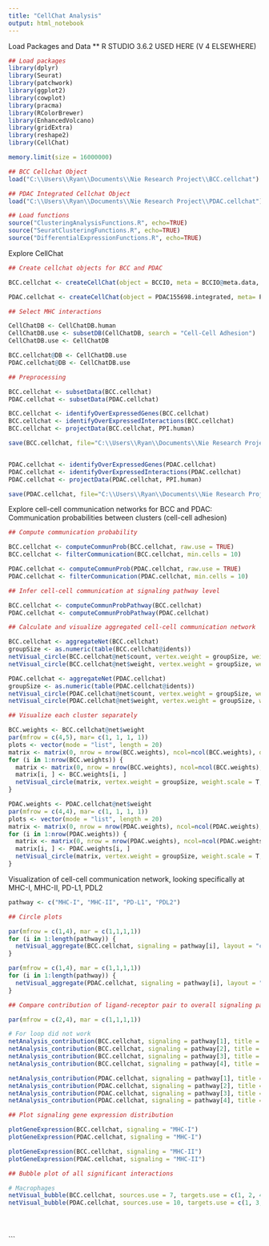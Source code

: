 ```yaml
---
title: "CellChat Analysis"
output: html_notebook
---
```


Load Packages and Data
** R STUDIO 3.6.2 USED HERE (V 4 ELSEWHERE)

```r
## Load packages
library(dplyr)
library(Seurat)
library(patchwork)
library(ggplot2)
library(cowplot)
library(pracma)
library(RColorBrewer)
library(EnhancedVolcano)
library(gridExtra)
library(reshape2)
library(CellChat)

memory.limit(size = 16000000)

## BCC Cellchat Object
load("C:\\Users\\Ryan\\Documents\\Nie Research Project\\BCC.cellchat")

## PDAC Integrated Cellchat Object
load("C:\\Users\\Ryan\\Documents\\Nie Research Project\\PDAC.cellchat")

## Load functions
source("ClusteringAnalysisFunctions.R", echo=TRUE)
source("SeuratClusteringFunctions.R", echo=TRUE)
source("DifferentialExpressionFunctions.R", echo=TRUE)
```



Explore CellChat

```r

## Create cellchat objects for BCC and PDAC

BCC.cellchat <- createCellChat(object = BCCIO, meta = BCCIO@meta.data, group.by = "seurat_clusters")

PDAC.cellchat <- createCellChat(object = PDAC155698.integrated, meta= PDAC155698.integrated@meta.data, group.by="sub_cluster")

## Select MHC interactions

CellChatDB <- CellChatDB.human
CellChatDB.use <- subsetDB(CellChatDB, search = "Cell-Cell Adhesion")
CellChatDB.use <- CellChatDB

BCC.cellchat@DB <- CellChatDB.use
PDAC.cellchat@DB <- CellChatDB.use

## Preprocessing 

BCC.cellchat <- subsetData(BCC.cellchat)
PDAC.cellchat <- subsetData(PDAC.cellchat)

BCC.cellchat <- identifyOverExpressedGenes(BCC.cellchat)
BCC.cellchat <- identifyOverExpressedInteractions(BCC.cellchat)
BCC.cellchat <- projectData(BCC.cellchat, PPI.human)

save(BCC.cellchat, file="C:\\Users\\Ryan\\Documents\\Nie Research Project\\BCC.cellchat")


PDAC.cellchat <- identifyOverExpressedGenes(PDAC.cellchat)
PDAC.cellchat <- identifyOverExpressedInteractions(PDAC.cellchat)
PDAC.cellchat <- projectData(PDAC.cellchat, PPI.human)

save(PDAC.cellchat, file="C:\\Users\\Ryan\\Documents\\Nie Research Project\\PDAC.cellchat")

```



Explore cell-cell communication networks for BCC and PDAC: Communication probabilities between clusters (cell-cell adhesion)

```r

## Compute communication probability

BCC.cellchat <- computeCommunProb(BCC.cellchat, raw.use = TRUE)
BCC.cellchat <- filterCommunication(BCC.cellchat, min.cells = 10)

PDAC.cellchat <- computeCommunProb(PDAC.cellchat, raw.use = TRUE)
PDAC.cellchat <- filterCommunication(PDAC.cellchat, min.cells = 10)

## Infer cell-cell communication at signaling pathway level

BCC.cellchat <- computeCommunProbPathway(BCC.cellchat)
PDAC.cellchat <- computeCommunProbPathway(PDAC.cellchat)

## Calculate and visualize aggregated cell-cell communication network

BCC.cellchat <- aggregateNet(BCC.cellchat)
groupSize <- as.numeric(table(BCC.cellchat@idents))
netVisual_circle(BCC.cellchat@net$count, vertex.weight = groupSize, weight.scale = T, label.edge = F, title.name = "Number of Interactions")
netVisual_circle(BCC.cellchat@net$weight, vertex.weight = groupSize, weight.scale = T, label.edge = F, title.name = "Interaction weights/strength")

PDAC.cellchat <- aggregateNet(PDAC.cellchat)
groupSize <- as.numeric(table(PDAC.cellchat@idents))
netVisual_circle(PDAC.cellchat@net$count, vertex.weight = groupSize, weight.scale = T, label.edge = F, title.name = "Number of Interactions")
netVisual_circle(PDAC.cellchat@net$weight, vertex.weight = groupSize, weight.scale = T, label.edge = F, title.name = "Interaction weights/strength")

## Visualize each cluster separately

BCC.weights <- BCC.cellchat@net$weight
par(mfrow = c(4,5), mar= c(1, 1, 1, 1))
plots <- vector(mode = "list", length = 20)
matrix <- matrix(0, nrow = nrow(BCC.weights), ncol=ncol(BCC.weights), dimnames = dimnames(BCC.weights))
for (i in 1:nrow(BCC.weights)) {
  matrix <- matrix(0, nrow = nrow(BCC.weights), ncol=ncol(BCC.weights), dimnames = dimnames(BCC.weights))
  matrix[i, ] <- BCC.weights[i, ]
  netVisual_circle(matrix, vertex.weight = groupSize, weight.scale = T, edge.weight.max = max(BCC.weights), title.name = rownames(BCC.weights)[i])
}

PDAC.weights <- PDAC.cellchat@net$weight
par(mfrow = c(4,4), mar= c(1, 1, 1, 1))
plots <- vector(mode = "list", length = 20)
matrix <- matrix(0, nrow = nrow(PDAC.weights), ncol=ncol(PDAC.weights), dimnames = dimnames(PDAC.weights))
for (i in 1:nrow(PDAC.weights)) {
  matrix <- matrix(0, nrow = nrow(PDAC.weights), ncol=ncol(PDAC.weights), dimnames = dimnames(PDAC.weights))
  matrix[i, ] <- PDAC.weights[i, ]
  netVisual_circle(matrix, vertex.weight = groupSize, weight.scale = T, edge.weight.max = max(PDAC.weights), title.name = rownames(PDAC.weights)[i])
}

```



Visualization of cell-cell communication network, looking specifically at MHC-I, MHC-II, PD-L1, PDL2

```R

pathway <- c("MHC-I", "MHC-II", "PD-L1", "PDL2")

## Circle plots

par(mfrow = c(1,4), mar = c(1,1,1,1))
for (i in 1:length(pathway)) {
  netVisual_aggregate(BCC.cellchat, signaling = pathway[i], layout = "circle")
}

par(mfrow = c(1,4), mar = c(1,1,1,1))
for (i in 1:length(pathway)) {
  netVisual_aggregate(PDAC.cellchat, signaling = pathway[i], layout = "circle")
}

## Compare contribution of ligand-receptor pair to overall signaling pathway in MHC

par(mfrow = c(2,4), mar = c(1,1,1,1))

# For loop did not work
netAnalysis_contribution(BCC.cellchat, signaling = pathway[1], title = paste0("Contribution of L-R Pairs: ", pathway[1], " (BCC)"))
netAnalysis_contribution(BCC.cellchat, signaling = pathway[2], title = paste0("Contribution of L-R Pairs: ", pathway[2], " (BCC)"))
netAnalysis_contribution(BCC.cellchat, signaling = pathway[3], title = paste0("Contribution of L-R Pairs: ", pathway[3], " (BCC)"))
netAnalysis_contribution(BCC.cellchat, signaling = pathway[4], title = paste0("Contribution of L-R Pairs: ", pathway[4], " (BCC)"))

netAnalysis_contribution(PDAC.cellchat, signaling = pathway[1], title = paste0("Contribution of L-R Pairs: ", pathway[1], " (PDAC)"))
netAnalysis_contribution(PDAC.cellchat, signaling = pathway[2], title = paste0("Contribution of L-R Pairs: ", pathway[2], " (PDAC)"))
netAnalysis_contribution(PDAC.cellchat, signaling = pathway[3], title = paste0("Contribution of L-R Pairs: ", pathway[3], " (PDAC)"))
netAnalysis_contribution(PDAC.cellchat, signaling = pathway[4], title = paste0("Contribution of L-R Pairs: ", pathway[4], " (PDAC)"))

## Plot signaling gene expression distribution 

plotGeneExpression(BCC.cellchat, signaling = "MHC-I")
plotGeneExpression(PDAC.cellchat, signaling = "MHC-I")

plotGeneExpression(BCC.cellchat, signaling = "MHC-II")
plotGeneExpression(PDAC.cellchat, signaling = "MHC-II")

## Bubble plot of all significant interactions

# Macrophages
netVisual_bubble(BCC.cellchat, sources.use = 7, targets.use = c(1, 2, 4, 5, 6, 11, 9, 15), remove.isolate = FALSE)
netVisual_bubble(PDAC.cellchat, sources.use = 10, targets.use = c(1, 3, 4), remove.isolate = FALSE)





```


```

